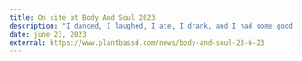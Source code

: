 ---
title: On site at Body And Soul 2023
description: "I danced, I laughed, I ate, I drank, and I had some good times. My feet danced to Shanti Celeste, HAAi, Joy Anonymous, and Gerd Janson. My emotions swirled from listening to Ye Vagabonds, Anna Mieke, The Blaze, and Kurt Vile & The Violators. My belly tensed with laughter from I'm Grand Mam, David O'Doherty, and Michael Fry & Killian Sundermann."
date: june 23, 2023
external: https://www.plantbassd.com/news/body-and-soul-23-6-23
---
